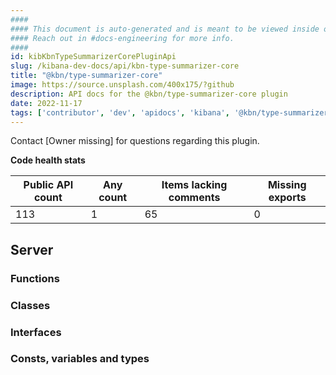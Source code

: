 ```yaml
---
####
#### This document is auto-generated and is meant to be viewed inside our experimental, new docs system.
#### Reach out in #docs-engineering for more info.
####
id: kibKbnTypeSummarizerCorePluginApi
slug: /kibana-dev-docs/api/kbn-type-summarizer-core
title: "@kbn/type-summarizer-core"
image: https://source.unsplash.com/400x175/?github
description: API docs for the @kbn/type-summarizer-core plugin
date: 2022-11-17
tags: ['contributor', 'dev', 'apidocs', 'kibana', '@kbn/type-summarizer-core']
---
```




Contact [Owner missing] for questions regarding this plugin.

**Code health stats**

| Public API count  | Any count | Items lacking comments | Missing exports |
|-------------------|-----------|------------------------|-----------------|
| 113 | 1 | 65 | 0 |

## Server

### Functions
<DocDefinitionList data={kbnTypeSummarizerCoreObj.server.functions}/>

### Classes
<DocDefinitionList data={kbnTypeSummarizerCoreObj.server.classes}/>

### Interfaces
<DocDefinitionList data={kbnTypeSummarizerCoreObj.server.interfaces}/>

### Consts, variables and types
<DocDefinitionList data={kbnTypeSummarizerCoreObj.server.misc}/>

